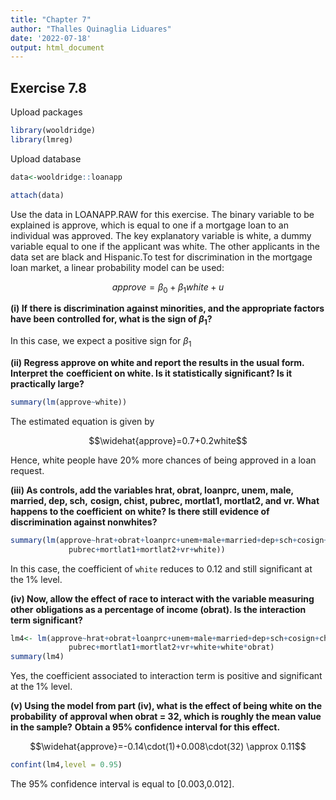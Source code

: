 ---
title: "Chapter 7"
author: "Thalles Quinaglia Liduares"
date: '2022-07-18'
output: html_document
---

## Exercise 7.8 

Upload packages

```{r, message=FALSE, warning=FALSE}

library(wooldridge)
library(lmreg)

```

Upload database

```{r, message=FALSE, warning=FALSE}

data<-wooldridge::loanapp

attach(data)

```


Use the data in LOANAPP.RAW for this exercise. The binary variable to be explained 
is approve, which is equal to one if a mortgage loan to an individual was approved. The 
key explanatory variable is white, a dummy variable equal to one if the applicant was 
white. The other applicants in the data set are black and Hispanic.To test for 
discrimination in the mortgage loan market, a linear probability model can be used:

$$approve=\beta_0+\beta_1white+ u$$

**(i) If there is discrimination against minorities, and the appropriate factors have been**
**controlled for, what is the sign of $\beta_1$?**

In this case, we expect a positive sign for $\beta_1$

**(ii) Regress approve on white and report the results in the usual form. Interpret the**
**coefficient on white. Is it statistically significant? Is it practically large?**

```{r}

summary(lm(approve~white))

```

The estimated equation is given by 

$$\widehat{approve}=0.7+0.2white$$

Hence, white people have 20% more chances of being approved in a loan request.

**(iii) As controls, add the variables hrat, obrat, loanprc, unem, male, married, dep, sch,**
**cosign, chist, pubrec, mortlat1, mortlat2, and vr. What happens to the coefficient**
**on white? Is there still evidence of discrimination against nonwhites?**

```{r}
summary(lm(approve~hrat+obrat+loanprc+unem+male+married+dep+sch+cosign+chist+
             pubrec+mortlat1+mortlat2+vr+white))
```


In this case, the coefficient of `white` reduces to 0.12 and still significant at the 1% level.

**(iv) Now, allow the effect of race to interact with the variable measuring other**
**obligations as a percentage of income (obrat). Is the interaction term significant?**

```{r}
lm4<- lm(approve~hrat+obrat+loanprc+unem+male+married+dep+sch+cosign+chist+
             pubrec+mortlat1+mortlat2+vr+white+white*obrat)
summary(lm4)
```

Yes, the coefficient associated to interaction term is positive and significant at the 1% level.

**(v) Using the model from part (iv), what is the effect of being white on the probability**
**of approval when obrat = 32, which is roughly the mean value in the sample?**
**Obtain a 95% confidence interval for this effect.**



$$\widehat{approve}=-0.14\cdot(1)+0.008\cdot(32) \approx 0.11$$ 

```{r}
confint(lm4,level = 0.95)
```
 
The 95% confidence interval is equal to [0.003,0.012].
